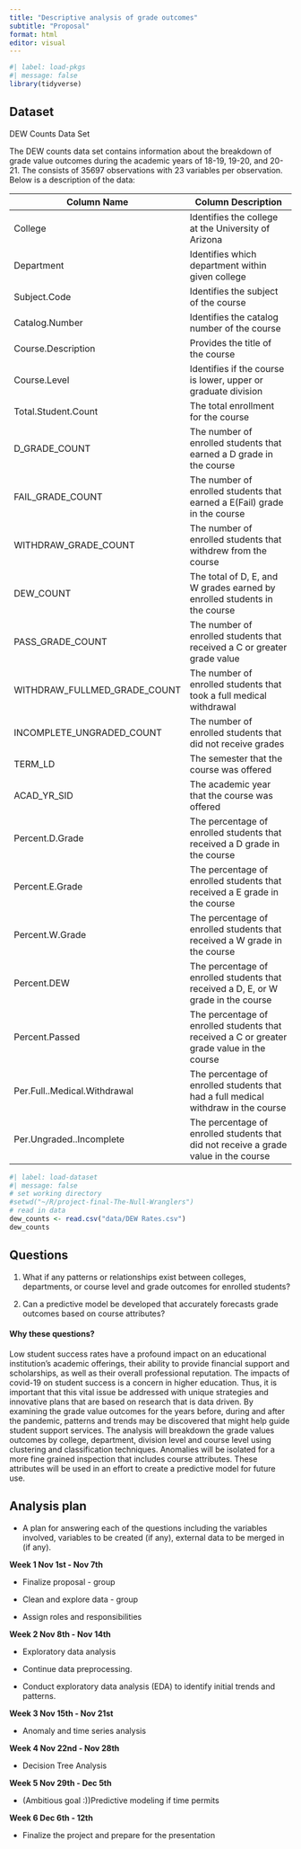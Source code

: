 ```yaml
---
title: "Descriptive analysis of grade outcomes"
subtitle: "Proposal"
format: html
editor: visual
---
```


```r
#| label: load-pkgs
#| message: false
library(tidyverse)
```

## Dataset

DEW Counts Data Set

The DEW counts data set contains information about the breakdown of grade value outcomes during the academic years of 18-19, 19-20, and 20-21. The consists of 35697 observations with 23 variables per observation. Below is a description of the data:

| Column Name                  | Column Description                                                                         |
|--------------------|----------------------------------------------------|
| College                      | Identifies the college at the University of Arizona                                        |
| Department                   | Identifies which department within given college                                           |
| Subject.Code                 | Identifies the subject of the course                                                       |
| Catalog.Number               | Identifies the catalog number of the course                                                |
| Course.Description           | Provides the title of the course                                                           |
| Course.Level                 | Identifies if the course is lower, upper or graduate division                              |
| Total.Student.Count          | The total enrollment for the course                                                        |
| D_GRADE_COUNT                | The number of enrolled students that earned a D grade in the course                        |
| FAIL_GRADE_COUNT             | The number of enrolled students that earned a E(Fail) grade in the course                  |
| WITHDRAW_GRADE_COUNT         | The number of enrolled students that withdrew from the course                              |
| DEW_COUNT                    | The total of D, E, and W grades earned by enrolled students in the course                  |
| PASS_GRADE_COUNT             | The number of enrolled students that received a C or greater grade value                   |
| WITHDRAW_FULLMED_GRADE_COUNT | The number of enrolled students that took a full medical withdrawal                        |
| INCOMPLETE_UNGRADED_COUNT    | The number of enrolled students that did not receive grades                                |
| TERM_LD                      | The semester that the course was offered                                                   |
| ACAD_YR_SID                  | The academic year that the course was offered                                              |
| Percent.D.Grade              | The percentage of enrolled students that received a D grade in the course                  |
| Percent.E.Grade              | The percentage of enrolled students that received a E grade in the course                  |
| Percent.W.Grade              | The percentage of enrolled students that received a W grade in the course                  |
| Percent.DEW                  | The percentage of enrolled students that received a D, E, or W grade in the course         |
| Percent.Passed               | The percentage of enrolled students that received a C or greater grade value in the course |
| Per.Full..Medical.Withdrawal | The percentage of enrolled students that had a full medical withdraw in the course         |
| Per.Ungraded..Incomplete     | The percentage of enrolled students that did not receive a grade value in the course       |

```r
#| label: load-dataset
#| message: false
# set working directory
#setwd("~/R/project-final-The-Null-Wranglers")
# read in data
dew_counts <- read.csv("data/DEW Rates.csv")
dew_counts
```

## Questions

1.  What if any patterns or relationships exist between colleges, departments, or course level and grade outcomes for enrolled students?

2.  Can a predictive model be developed that accurately forecasts grade outcomes based on course attributes?

#### **Why these questions?**

Low student success rates have a profound impact on an educational institution's academic offerings, their ability to provide financial support and scholarships, as well as their overall professional reputation. The impacts of covid-19 on student success is a concern in higher education. Thus, it is important that this vital issue be addressed with unique strategies and innovative plans that are based on research that is data driven. By examining the grade value outcomes for the years before, during and after the pandemic, patterns and trends may be discovered that might help guide student support services. The analysis will breakdown the grade values outcomes by college, department, division level and course level using clustering and classification techniques. Anomalies will be isolated for a more fine grained inspection that includes course attributes. These attributes will be used in an effort to create a predictive model for future use.

## Analysis plan

-   A plan for answering each of the questions including the variables involved, variables to be created (if any), external data to be merged in (if any).

**Week 1 Nov 1st - Nov 7th**

-   Finalize proposal - group

-   Clean and explore data - group

-   Assign roles and responsibilities

**Week 2 Nov 8th - Nov 14th**

-   Exploratory data analysis

-   Continue data preprocessing.

-   Conduct exploratory data analysis (EDA) to identify initial trends and patterns.

**Week 3 Nov 15th - Nov 21st**

-   Anomaly and time series analysis 

**Week 4 Nov 22nd - Nov 28th**

-   Decision Tree Analysis

**Week 5 Nov 29th - Dec 5th**

-   (Ambitious goal :))Predictive modeling if time permits

**Week 6 Dec 6th - 12th**

-   Finalize the project and prepare for the presentation
